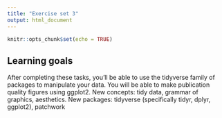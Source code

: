 ```yaml
---
title: "Exercise set 3"
output: html_document
---
```


```r
knitr::opts_chunk$set(echo = TRUE)
```

## Learning goals

After completing these tasks, you'll be able to use the tidyverse family of packages to manipulate your data. You will be able to make publication quality figures using ggplot2. New concepts: tidy data, grammar of graphics, aesthetics. New packages: tidyverse (specifically tidyr, dplyr, ggplot2), patchwork


